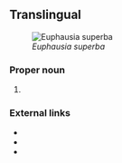 ==Translingual==
[[File:Antarctic_krill_(Euphausia_superba).jpg|thumb|''Euphausia superba'']]
===Proper noun===
{{taxoninfl|i=1|g=f|head=[[Euphausia]] {{epinew|superbus|superba|la}}}}

# {{taxon|species|family|Euphausiidae|the {{vern|Antarctic krill}}, the most abundant species of [[krill]], marine [[crustacean]] [[plankton]], food for [[whale]]s, [[penguin]]s, fish, seals and birds, and keystone organism of the Antarctic ecosystem}}

===External links===
* {{pedia}}
* {{specieslite}}
* {{comcatlite}}